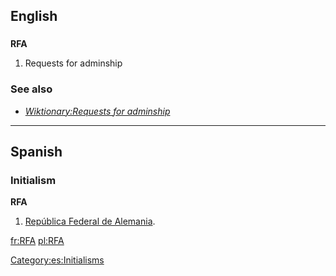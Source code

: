 {{rfd}}
==English==

==={{initialism}}===
'''RFA'''

# {{wjargon}} Requests for adminship

===See also===
*''[[Wiktionary:Requests for adminship]]''
----
==Spanish==

===Initialism===
'''RFA'''

# [[República Federal de Alemania]].
[[Category:es:Initialisms]] 
[[fr:RFA]]
[[pl:RFA]]